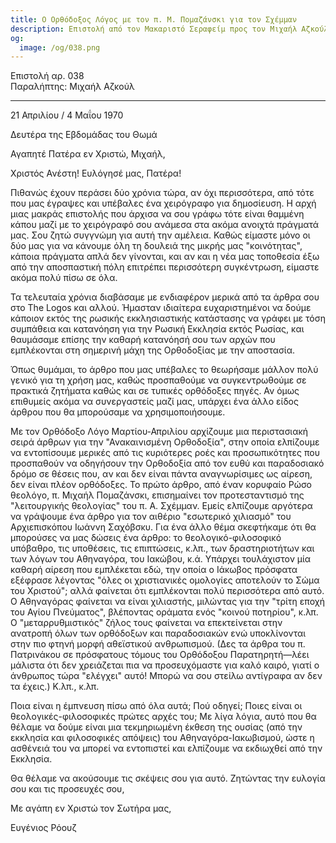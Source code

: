 ```yaml
---
title: Ο Ορθόδοξος Λόγος με τον π. Μ. Πομαζάνσκι για τον Σχέμμαν
description: Επιστολή από τον Μακαριστό Σεραφείμ προς τον Μιχαήλ Αζκούλ.
og:
  image: /og/038.png
---
```


<div style={{textAlign:'right', fontFamily:'monospace'}}>Επιστολή αρ. 038</div>
<div style={{textAlign:'left', fontFamily:'monospace'}}>Παραλήπτης: Μιχαήλ Αζκούλ</div>

---

21 Απριλίου / 4 Μαΐου 1970

Δευτέρα της Εβδομάδας του Θωμά

Αγαπητέ Πατέρα εν Χριστώ, Μιχαήλ,

Χριστός Ανέστη! Ευλόγησέ μας, Πατέρα!

Πιθανώς έχουν περάσει δύο χρόνια τώρα, αν όχι περισσότερα, από τότε που μας έγραψες και υπέβαλες ένα χειρόγραφο για δημοσίευση. Η αρχή μιας μακράς επιστολής που άρχισα να σου γράφω τότε είναι θαμμένη κάπου μαζί με το χειρόγραφό σου ανάμεσα στα ακόμα ανοιχτά πράγματά μας. Σου ζητώ συγγνώμη για αυτή την αμέλεια. Καθώς είμαστε μόνο οι δύο μας για να κάνουμε όλη τη δουλειά της μικρής μας "κοινότητας", κάποια πράγματα απλά δεν γίνονται, και αν και η νέα μας τοποθεσία έξω από την αποσπαστική πόλη επιτρέπει περισσότερη συγκέντρωση, είμαστε ακόμα πολύ πίσω σε όλα.

Τα τελευταία χρόνια διαβάσαμε με ενδιαφέρον μερικά από τα άρθρα σου στο The Logos και αλλού. Ήμασταν ιδιαίτερα ευχαριστημένοι να δούμε κάποιον εκτός της ρωσικής εκκλησιαστικής κατάστασης να γράφει με τόση συμπάθεια και κατανόηση για την Ρωσική Εκκλησία εκτός Ρωσίας, και θαυμάσαμε επίσης την καθαρή κατανόησή σου των αρχών που εμπλέκονται στη σημερινή μάχη της Ορθοδοξίας με την αποστασία.

Όπως θυμάμαι, το άρθρο που μας υπέβαλες το θεωρήσαμε μάλλον πολύ γενικό για τη χρήση μας, καθώς προσπαθούμε να συγκεντρωθούμε σε πρακτικά ζητήματα καθώς και σε τυπικές ορθόδοξες πηγές. Αν όμως επιθυμείς ακόμα να συνεργαστείς μαζί μας, υπάρχει ένα άλλο είδος άρθρου που θα μπορούσαμε να χρησιμοποιήσουμε.

Με τον Ορθόδοξο Λόγο Μαρτίου-Απριλίου αρχίζουμε μια περιστασιακή σειρά άρθρων για την "Ανακαινισμένη Ορθοδοξία", στην οποία ελπίζουμε να εντοπίσουμε μερικές από τις κυριότερες ροές και προσωπικότητες που προσπαθούν να οδηγήσουν την Ορθοδοξία από τον ευθύ και παραδοσιακό δρόμο σε θέσεις που, αν και δεν είναι πάντα αναγνωρίσιμες ως αίρεση, δεν είναι πλέον ορθόδοξες. Το πρώτο άρθρο, από έναν κορυφαίο Ρώσο θεολόγο, π. Μιχαήλ Πομαζάνσκι, επισημαίνει τον προτεσταντισμό της "λειτουργικής θεολογίας" του π. Α. Σχέμμαν. Εμείς ελπίζουμε αργότερα να γράψουμε ένα άρθρο για τον αιθέριο "εσωτερικό χιλιασμό" του Αρχιεπισκόπου Ιωάννη Σαχόβσκυ. Για ένα άλλο θέμα σκεφτήκαμε ότι θα μπορούσες να μας δώσεις ένα άρθρο: το θεολογικό-φιλοσοφικό υπόβαθρο, τις υποθέσεις, τις επιπτώσεις, κ.λπ., των δραστηριοτήτων και των λόγων του Αθηναγόρα, του Ιακώβου, κ.ά. Υπάρχει τουλάχιστον μία καθαρή αίρεση που εμπλέκεται εδώ, την οποία ο Ιάκωβος πρόσφατα εξέφρασε λέγοντας "όλες οι χριστιανικές ομολογίες αποτελούν το Σώμα του Χριστού"; αλλά φαίνεται ότι εμπλέκονται πολύ περισσότερα από αυτό. Ο Αθηναγόρας φαίνεται να είναι χιλιαστής, μιλώντας για την "τρίτη εποχή του Αγίου Πνεύματος", βλέποντας οράματα ενός "κοινού ποτηρίου", κ.λπ. Ο "μεταρρυθμιστικός" ζήλος τους φαίνεται να επεκτείνεται στην ανατροπή όλων των ορθόδοξων και παραδοσιακών ενώ υποκλίνονται στην πιο φτηνή μορφή αθεϊστικού ανθρωπισμού. (Δες τα άρθρα του π. Πατρινάκου σε πρόσφατους τόμους του Ορθόδοξου Παρατηρητή—λέει μάλιστα ότι δεν χρειάζεται πια να προσευχόμαστε για καλό καιρό, γιατί ο άνθρωπος τώρα "ελέγχει" αυτό! Μπορώ να σου στείλω αντίγραφα αν δεν τα έχεις.) Κ.λπ., κ.λπ.

Ποια είναι η έμπνευση πίσω από όλα αυτά; Πού οδηγεί; Ποιες είναι οι θεολογικές-φιλοσοφικές πρώτες αρχές του; Με λίγα λόγια, αυτό που θα θέλαμε να δούμε είναι μια τεκμηριωμένη έκθεση της ουσίας (από την εκκλησία και φιλοσοφικές απόψεις) του Αθηναγόρα-Ιακωβισμού, ώστε η ασθένειά του να μπορεί να εντοπιστεί και ελπίζουμε να εκδιωχθεί από την Εκκλησία.

Θα θέλαμε να ακούσουμε τις σκέψεις σου για αυτό. Ζητώντας την ευλογία σου και τις προσευχές σου,

Με αγάπη εν Χριστώ τον Σωτήρα μας,

Ευγένιος Ρόουζ